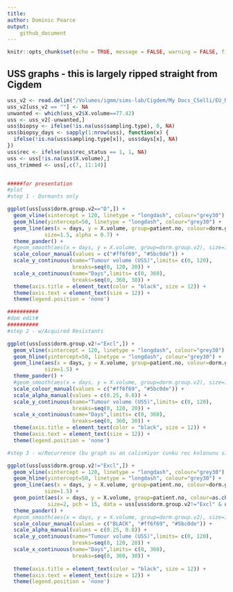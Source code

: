 ```yaml
---
title: 
author: Dominic Pearce
output:
    github_document
---
```


```r
knitr::opts_chunk$set(echo = TRUE, message = FALSE, warning = FALSE, fig.align = 'center')
```

## USS graphs - this is largely ripped straight from Cigdem

```r
uss_v2 <- read.delim("/Volumes/igmm/sims-lab/Cigdem/My Docs_CSelli/EU_MSCA_IF_Andy_CS_in UEDIN/analysis_new big dormancy data/Rfiles/1_patient_USS_v2.txt")
uss_v2[uss_v2 == ""] <- NA
unwanted <- which(uss_v2$X.volume==77.42)
uss <- uss_v2[-unwanted,]
uss$biopsy <- ifelse(!is.na(uss$sampling.type), 0, NA)
uss$biopsy_days <- sapply(1:nrow(uss), function(x) {
  ifelse(!is.na(uss$sampling.type[x]), uss$days[x], NA)
})
uss$rec <- ifelse(uss$rec_status == 1, 1, NA)
uss <- uss[!is.na(uss$X.volume),]
uss_trimmed <- uss[,c(7, 11:14)]


#####for presentation
#plot
#step 1 - Dormants only

ggplot(uss[uss$dorm.group.v2=="D",]) +
  geom_vline(xintercept = 120, linetype = "longdash", colour="grey30") +
  geom_hline(yintercept=50, linetype = "longdash", colour="grey30") +
  geom_line(aes(x = days, y = X.volume, group=patient.no, colour=dorm.group.v2),
            size=1.5, alpha = 0.7) +
  theme_pander() +
  #geom_smooth(aes(x = days, y = X.volume, group=dorm.group.v2), size=1.5, colour="green") +
  scale_colour_manual(values = c("#ff6f69", "#5bc0de")) +
  scale_y_continuous(name="Tumour volume (USS)",limits= c(0, 120),
                     breaks=seq(0, 120, 20)) +
  scale_x_continuous(name="Days",limits= c(0, 360),
                     breaks=seq(0, 360, 30)) +
  theme(axis.title = element_text(color = "black", size = 12)) +
  theme(axis.text = element_text(size = 12)) +
  theme(legend.position = 'none')

##########
#dom edit#
##########
#step 2 - w/Acquired Resistants

ggplot(uss[uss$dorm.group.v2!="Excl",]) +
  geom_vline(xintercept = 120, linetype = "longdash", colour="grey30") +
  geom_hline(yintercept=50, linetype = "longdash", colour="grey30") +
  geom_line(aes(x = days, y = X.volume, group=patient.no, colour=dorm.group.v2, alpha = dorm.group.v2),
            size=1.5) +
  theme_pander() +
  #geom_smooth(aes(x = days, y = X.volume, group=dorm.group.v2), size=1.5, colour="green") +
  scale_colour_manual(values = c("#ff6f69", "#5bc0de")) + 
  scale_alpha_manual(values = c(0.25, 0.8)) + 
  scale_y_continuous(name="Tumour volume (USS)",limits= c(0, 120),
                     breaks=seq(0, 120, 20)) +
  scale_x_continuous(name="Days",limits= c(0, 360),
                     breaks=seq(0, 360, 30)) +
  theme(axis.title = element_text(color = "black", size = 12)) +
  theme(axis.text = element_text(size = 12)) +
  theme(legend.position = 'none')

#step 3 - w/Recurrence (bu graph su an calismiyor cunku rec kolonunu sildim, rec_status olarak guncel kolon ekledim, bu  graph zaten sadece sunum icin kullanildi, gercegi yansitmiyordu) 

ggplot(uss[uss$dorm.group.v2!="Excl",]) +
  geom_vline(xintercept = 120, linetype = "longdash", colour="grey30") +
  geom_hline(yintercept=50, linetype = "longdash", colour="grey30") +
  geom_line(aes(x = days, y = X.volume, group=patient.no, colour=dorm.group.v2, alpha = dorm.group.v2),
            size=1.5) +
  geom_point(aes(x = days, y = X.volume, group=patient.no, colour=as.character(rec)),
             size=2, pch = 15, data = uss[uss$dorm.group.v2!="Excl" & uss$days > 120,]) +
  theme_pander() +
  #geom_smooth(aes(x = days, y = X.volume, group=dorm.group.v2), size=1.5, colour="green") +
  scale_colour_manual(values = c("BLACK", "#ff6f69", "#5bc0de")) +
  scale_alpha_manual(values = c(0.25, 0.8)) + 
  scale_y_continuous(name="Tumour volume (USS)",limits= c(0, 120),
                     breaks=seq(0, 120, 20)) +
  scale_x_continuous(name="Days",limits= c(0, 360),
                     breaks=seq(0, 360, 30)) +
  
  theme(axis.title = element_text(color = "black", size = 12)) +
  theme(axis.text = element_text(size = 12)) +
  theme(legend.position = 'none')
```
